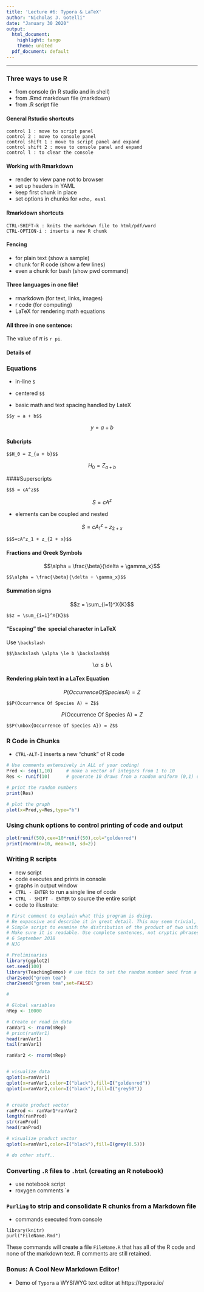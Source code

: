 ```yaml
---
title: 'Lecture #6: Typora & LaTeX'
author: "Nicholas J. Gotelli"
date: "January 30 2020"
output:
  html_document:
    highlight: tango
    theme: united
  pdf_document: default
---
```


___

### Three ways to use R
- from console (in R studio and in shell)
- from .Rmd markdown file (markdown)
- from .R script file

#### General Rstudio shortcuts
```
control 1 : move to script panel
control 2 : move to console panel
control shift 1 : move to script panel and expand
control shift 2 : move to console panel and expand
control l : to clear the console
```
#### Working with Rmarkdown
- render to view pane not to browser
- set up headers in YAML
- keep first chunk in place
- set options in chunks for `echo, eval`

#### Rmarkdown shortcuts
```
CTRL-SHIFT-k : knits the markdown file to html/pdf/word
CTRL-OPTION-i : inserts a new R chunk
```

#### Fencing
- for plain text (show a sample)
- chunk for R code  (show a few lines)
- even a chunk for bash (show pwd command)

#### Three languages in one file!
- rmarkdown (for text, links, images)
- r code (for computing)
- LaTeX for rendering math equations

#### All three in one sentence:

The value of $\pi$ is `r pi`.


#### Details of \LaTeX


### Equations

* in-line `$`
* centered `$$`

- basic math and text spacing handled by LateX

```
$$y = a + b$$
```

$$y = a + b$$

#### Subcripts

```
$$H_0 = Z_{a + b}$$
```

$$H_0 = Z_{a + b}$$

####Superscripts

```
$$S = cA^z$$

```

$$S = cA^z$$


- elements can be coupled and nested

$$S=cA^z_1 + z_{2 + x}$$


```
$$S=cA^z_1 + z_{2 + x}$$

```

#### Fractions and Greek Symbols

$$\alpha = \frac{\beta}{\delta + \gamma_x}$$
```
$$\alpha = \frac{\beta}{\delta + \gamma_x}$$

```

#### Summation signs

$$z = \sum_{i=1}^X{K}$$

```
$$z = \sum_{i=1}^X{K}$$

```

#### "Escaping" the \ special character in LaTeX

Use `\backslash`

```
$$\backslash \alpha \le b \backslash$$

```

$$\backslash \alpha \le b \backslash$$

#### Rendering plain text in a LaTex Equation

$$P(Occurrence Of Species A) = Z$$
```
$$P(Occurrence Of Species A) = Z$$
```

$$P(\mbox{Occurrence Of Species A}) = Z$$

```
$$P(\mbox{Occurrence Of Species A}) = Z$$
```

### R Code in Chunks

* `CTRL-ALT-I` inserts a new "chunk" of R code
```r
# Use comments extensively in ALL of your coding!
Pred <- seq(1,10)     # make a vector of integers from 1 to 10
Res <- runif(10)      # generate 10 draws from a random uniform (0,1) distribution

# print the random numbers
print(Res)

# plot the graph
plot(x=Pred,y=Res,type="b")
```

### Using chunk options to control printing of code and output
```r
plot(runif(50),cex=10*runif(50),col="goldenrod")
print(rnorm(n=10, mean=10, sd=2))
```

### Writing R scripts

- new script
- code executes and prints in console
- graphs in output window
- `CTRL - ENTER` to run a single line of code
- `CTRL - SHIFT - ENTER` to source the entire script
- code to illustrate:
```r
# First comment to explain what this program is doing.
# Be expansive and describe it in great detail. This may seem trivial, but will become increasingly important as you create complex programs.
# Simple script to examine the distribution of the product of two uniform variables
# Make sure it is readable. Use complete sentences, not cryptic phrases.
# 6 September 2018
# NJG

# Preliminaries
library(ggplot2)
set.seed(100)
library(TeachingDemos) # use this to set the random number seed from a character string
char2seed("green tea")
char2seed("green tea",set=FALSE)

#

# Global variables
nRep <- 10000

# Create or read in data
ranVar1 <- rnorm(nRep)
# print(ranVar1)
head(ranVar1)
tail(ranVar1)

ranVar2 <- rnorm(nRep)


# visualize data
qplot(x=ranVar1)
qplot(x=ranVar1,color=I("black"),fill=I("goldenrod"))
qplot(x=ranVar2,color=I("black"),fill=I("grey50"))


# create product vector
ranProd <- ranVar1*ranVar2
length(ranProd)
str(ranProd)
head(ranProd)

# visualize product vector
qplot(x=ranVar1,color=I("black"),fill=I(grey(0.5)))

# do other stuff..
```
### Converting `.R` files to `.html` (creating an R notebook)
- use notebook script
- roxygen comments ``#`


### `Purling` to strip and consolidate R chunks from a Markdown file
- commands executed from console

```
library(knitr)
purl("FileName.Rmd")
```
These commands will create a file `FileName.R` that has all of the R code and none of the markdown text. R comments are still retained.

### Bonus: A Cool New Markdown Editor!

- Demo of `Typora` a WYSIWYG text editor at https://typora.io/

